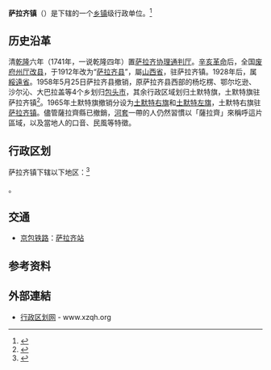 {{中国乡级行政区|15/02/21/104/000}}
{{Infobox settlement
<!--See Template:Infobox Settlement for additional fields that may be available-->
<!--See the Table at Infobox Settlement for all fields and descriptions of usage-->
<!-- Basic info  ---------------->
|native_name            ={{MongolUnicode|ᠰᠡᠷᠡᠴᠢ}}
|settlement_type        = [[乡级行政区|乡级行政区]]
|total_type             = <!-- to set a non-standard label for total area and population rows -->
|motto                  =
<!-- images and maps  ----------->
|image_skyline          = 
|imagesize              =
|image_caption          =
|image_flag             = 
|flag_size              =
|image_seal             = 
|seal_size              =
|image_shield           = 
|shield_size            =
|image_blank_emblem     =
|blank_emblem_type      =
|blank_emblem_size      =
|image_map              =
|mapsize                = 
|map_caption            = 
|image_map1             = 
|mapsize1               = 
|map_caption1           = 
|image_dot_map          =
|dot_mapsize            =
|dot_map_caption        =
|dot_x =  |dot_y =
|pushpin_map            = China Inner Mongolia
|pushpin_label          = 薩拉齊鎮
|pushpin_label_position = 
|pushpin_map_caption    = 在內蒙古的位置
|pushpin_mapsize        =
<!-- Location ------------------>
|subdivision_type       = 國家
|subdivision_name       = [[中华人民共和国|中华人民共和国]]
|subdivision_type1      = {{tsl|en|Autonomous regions of the People's Republic of China|中華人民共和國的自治區|自治區}}
|subdivision_name1      = [[内蒙古自治区|内蒙古自治区]]
|subdivision_type2      = [[地级市|地级市]]
|subdivision_name2      = [[包头市|包头市]]
|subdivision_type3      = [[旗_(行政区划)|旗]]
|subdivision_name3      = [[土默特右旗|土默特右旗]]
|seat_type              =
|seat                   =
|parts_type             =
|parts_style            = <!-- =list (for list), coll (for collapsed list), para (for paragraph format)
                               Default is list if up to 5 items, coll if more than 5-->
|parts                  = <!-- parts text, or header for parts list -->
|p1                     =
|p2                     = <!-- etc. up to p50: for separate parts to be listed--> 
<!-- Politics ----------------->
|government_footnotes   =
|government_type        =
|leader_title           =
|leader_name            =
|leader_title1          =  <!-- for places with, say, both a mayor and a city manager -->
|leader_name1           =
|leader_title2          =
|leader_name2           =
|leader_title3          =
|leader_name3           =
|leader_title4          =
|leader_name4           =
|established_title      =  <!-- Settled -->
|established_date       = 
|established_title1     =  <!-- Incorporated (town) -->
|established_date1      = 
|founder                =
|named_for              =
<!-- Area    --------------------->
|area_footnotes           =
|area_total_km2           =  <!-- ALL fields with measurements are subject to automatic unit conversion-->
|area_land_km2            = <!--See table @ Template:Infobox Settlement for details on unit conversion-->
|area_water_km2           =
|area_water_percent       =
|area_urban_km2           =
|area_metro_km2           =
|area_blank1_title        =
|area_blank1_km2          =
<!-- Elevation -------------------------->
|elevation_footnotes        =  <!--for references: use <ref> </ref> tags-->
|elevation_m                = 1007
|elevation_max_m            = 
|elevation_min_m            = 
<!-- Population   ----------------------->
|population_as_of                = 
|population_footnotes            =
|population_note                 =
|population_total                =
|population_density_km2          =  <!--For automatic calculation, any density field may contain: auto -->
|population_metro                =
|population_density_metro_km2    =
|population_urban                =
|population_density_urban_km2    =
|population_blank1_title         =
|population_blank1               =
|population_density_blank1_km2   =   
<!-- General information  --------------->
|timezone               = <!-- [[China_Standard_Time|China Standard]] -->[[中國時區|中國時區]]
|utc_offset             = +8
|coordinates            = {{coord|40|34|N|110|31|E|region:CN-15|display=inline,title}}
<!-- Area/postal codes & others -------->
|postal_code_type       = Postal code <!-- enter ZIP code, Postcode, Post code, Postal code... -->
|postal_code            = 
|area_code              =
|website                = 
|footnotes              =  
}}

'''萨拉齐镇'''（{{Mong|m=ᠰᠡᠷᠡᠴᠢ}}）是{{PRC admin/fullname|15/02/21/104/000|3}}下辖的一个[[乡镇|乡镇]]级行政单位。<ref>{{PRC admin/ref sgc|{{PRC admin/parent|15/02/21/104/000}}}}</ref>

== 历史沿革 ==

清[[乾隆|乾隆]]六年（1741年，一说乾隆四年）置[[薩拉齊廳|萨拉齐]][[厅_(行政区划)|协理通判厅]]。[[辛亥革命|辛亥革命]]后，全国[[废府州厅改县|废府州厅改县]]，于1912年改为“[[萨拉齐县|萨拉齐县]]”，屬[[山西省_(中華民國)|山西省]]，驻萨拉齐镇。1928年后，属[[綏遠省_(中華民國)|綏遠省]]。1958年5月25日萨拉齐县撤销，原萨拉齐县西部的杨圪楞、鄂尔圪逊、沙尔沁、大巴拉盖等4个乡划归[[包头市|包头市]]，其余行政区域划归土默特旗，土默特旗驻萨拉齐镇<ref>{{cite web
|url=http://www.xzqh.org/html/show/nm/21545.html
|title=土默特右旗历史沿革
|publisher=行政区划网
|date=2013-04-25
}}</ref>。1965年土默特旗撤销分设为[[土默特右旗|土默特右旗]]和[[土默特左旗|土默特左旗]]，土默特右旗驻[[萨拉齐镇|萨拉齐镇]]。儘管薩拉齊縣已撤銷，[[河套|河套]]一帶的人仍然習慣以「薩拉齊」來稱呼這片區域，以及當地人的口音、民風等特徵。

== 行政区划 ==
萨拉齐镇下辖以下地区：<ref>{{PRC admin/ref sgc|15/02/21/104/000}}</ref>

{{PRC admin/children|15/02/21/104/000}}。

== 交通 ==
* {{rint|cn|rail}}[[京包铁路|京包铁路]]：[[萨拉齐站|萨拉齐站]]

== 参考资料 ==
{{reflist}}

== 外部連結 ==
*[http://www.xzqh.org/html/index.html 行政区划网] - www.xzqh.org

{{PRC admin/navcat|15/02/21/104/000}}